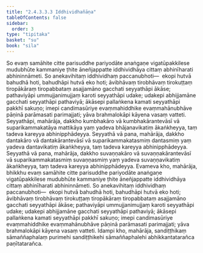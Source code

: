 ```yaml
---
title: "2.4.3.3.3 Iddhividhañāṇa"
tableOfContents: false
sidebar:
  order: 3
type: "tipitaka"
basket: "su"
book: "sila"
---
```



<DynamicBreadcrumb />

<Division number="238" book="sila">

<Paragraph number="329" book="sila">
So evaṃ samāhite citte parisuddhe pariyodāte anaṅgaṇe vigatūpakkilese mudubhūte kammaniye ṭhite āneñjappatte iddhividhāya cittaṃ abhinīharati abhininnāmeti. So anekavihitaṃ iddhividhaṃ paccanubhoti—  ekopi hutvā bahudhā hoti, bahudhāpi hutvā eko hoti; āvibhāvaṃ tirobhāvaṃ tirokuṭṭaṃ tiropākāraṃ tiropabbataṃ asajjamāno gacchati seyyathāpi ākāse; pathaviyāpi ummujjanimujjaṃ karoti seyyathāpi udake; udakepi abhijjamāne gacchati seyyathāpi pathaviyā; ākāsepi pallaṅkena kamati seyyathāpi pakkhī sakuṇo; imepi candimasūriye evaṃmahiddhike evaṃmahānubhāve pāṇinā parāmasati parimajjati; yāva brahmalokāpi kāyena vasaṃ vatteti.
</Paragraph>

</Division>
<Division number="239" book="sila">

<Paragraph number="330" book="sila">
Seyyathāpi, mahārāja, dakkho kumbhakāro vā kumbhakārantevāsī vā suparikammakatāya mattikāya yaṃ yadeva bhājanavikatiṃ ākaṅkheyya, taṃ tadeva kareyya abhinipphādeyya. Seyyathā vā pana, mahārāja, dakkho dantakāro vā dantakārantevāsī vā suparikammakatasmiṃ dantasmiṃ yaṃ yadeva dantavikatiṃ ākaṅkheyya, taṃ tadeva kareyya abhinipphādeyya. Seyyathā vā pana, mahārāja, dakkho suvaṇṇakāro vā suvaṇṇakārantevāsī vā suparikammakatasmiṃ suvaṇṇasmiṃ yaṃ yadeva suvaṇṇavikatiṃ ākaṅkheyya, taṃ tadeva kareyya abhinipphādeyya. Evameva kho, mahārāja, bhikkhu evaṃ samāhite citte parisuddhe pariyodāte anaṅgaṇe vigatūpakkilese mudubhūte kammaniye ṭhite āneñjappatte iddhividhāya cittaṃ abhinīharati abhininnāmeti. So anekavihitaṃ iddhividhaṃ paccanubhoti—  ekopi hutvā bahudhā hoti, bahudhāpi hutvā eko hoti; āvibhāvaṃ tirobhāvaṃ tirokuṭṭaṃ tiropākāraṃ tiropabbataṃ asajjamāno gacchati seyyathāpi ākāse; pathaviyāpi ummujjanimujjaṃ karoti seyyathāpi udake; udakepi abhijjamāne gacchati seyyathāpi pathaviyā; ākāsepi pallaṅkena kamati seyyathāpi pakkhī sakuṇo; imepi candimasūriye evaṃmahiddhike evaṃmahānubhāve pāṇinā parāmasati parimajjati; yāva brahmalokāpi kāyena vasaṃ vatteti. Idampi kho, mahārāja, sandiṭṭhikaṃ sāmaññaphalaṃ purimehi sandiṭṭhikehi sāmaññaphalehi abhikkantatarañca paṇītatarañca.
</Paragraph>
</Division>